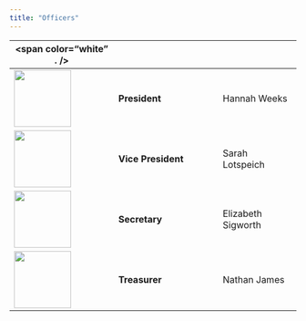 ```yaml
---
title: "Officers"
---
```


<span color="white" . />   |               |     
------------- | ------------- | ----------
<img src ="https://s3.amazonaws.com/vu-wp0/wp-content/uploads/sites/190/2017/11/21185744/Hannah-Weeks.jpg" width="100px"/> | **President** | Hannah Weeks
<img src="https://s3.amazonaws.com/vu-wp0/wp-content/uploads/sites/190/2017/11/22173613/13708189_1486819138010489_1833312790754035481_o2.jpg" width="100px"/> | **Vice President**| Sarah Lotspeich
 <img src="https://s3.amazonaws.com/vu-wp0/wp-content/uploads/sites/190/2017/11/21193317/Sigworth.jpg" width="100px"/> | **Secretary**| Elizabeth Sigworth
<img src="https://s3.amazonaws.com/vu-wp0/wp-content/uploads/sites/190/2017/11/21193520/NJames.jpg" width="100px"/>|**Treasurer** | Nathan James

